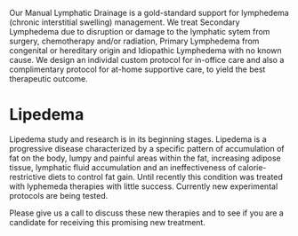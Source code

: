 Our Manual Lymphatic Drainage is a gold-standard support for lymphedema (chronic interstitial swelling) management. We treat Secondary Lymphedema due to disruption or damage to the lymphatic sytem from surgery, chemotherapy and/or radiation, Primary Lymphedema from congenital or hereditary origin and Idiopathic Lymphedema with no known cause. We design an individal custom protocol for in-office care and also a complimentary protocol for at-home supportive care, to yield the best therapeutic outcome.


# Lipedema

Lipedema study and research is in its beginning stages. Lipedema is a progressive disease characterized by a specific pattern of accumulation of fat on the body, lumpy and painful areas within the fat, increasing adipose tissue, lymphatic fluid accumulation and an ineffectiveness of calorie-restrictive diets to control fat gain. Until recently this condition was treated with lyphemeda therapies with little success. Currently new experimental protocols are being tested.

Please give us a call to discuss these new therapies and to see if you are a candidate for receiving this promising new treatment.